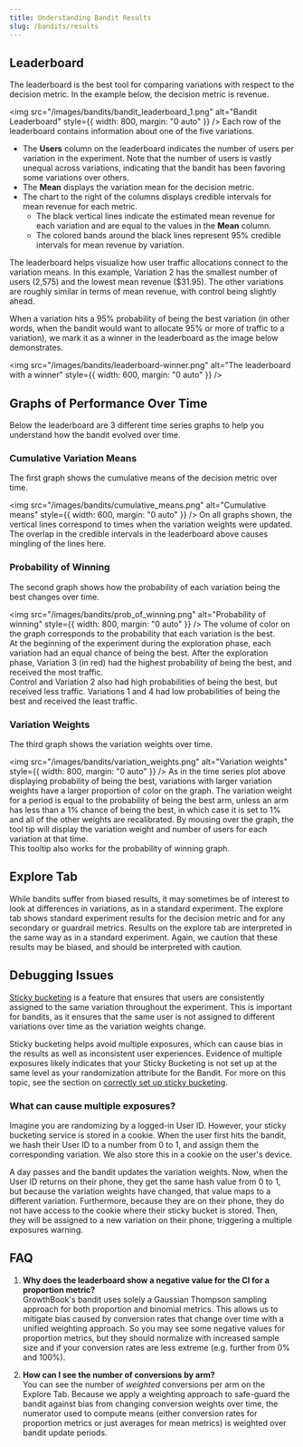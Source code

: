 ```yaml
---
title: Understanding Bandit Results 
slug: /bandits/results
---
```


## Leaderboard

The leaderboard is the best tool for comparing variations with respect to the decision metric.
In the example below, the decision metric is revenue.

<img
  src="/images/bandits/bandit_leaderboard_1.png"
  alt="Bandit Leaderboard"
  style={{ width: 800, margin: "0 auto" }}
/>
Each row of the leaderboard contains information about one of the five variations.

- The **Users** column on the leaderboard indicates the number of users per variation in the experiment. Note that the number of users is vastly unequal across variations, indicating that the bandit has been favoring some variations over others.
- The **Mean** displays the variation mean for the decision metric.
- The chart to the right of the columns displays credible intervals for mean revenue for each metric.
  - The black vertical lines indicate the estimated mean revenue for each variation and are equal to the values in the **Mean** column.
  - The colored bands around the black lines represent 95% credible intervals for mean revenue by variation.

The leaderboard helps visualize how user traffic allocations connect to the variation means. In this example, Variation 2 has the smallest number of users (2,575) and the lowest mean revenue (\$31.95). The other variations are roughly similar in terms of mean revenue, with control being slightly ahead.

When a variation hits a 95% probability of being the best variation (in other words, when the bandit would want to allocate 95% or more of traffic to a variation), we mark it as a winner in the leaderboard as the image below demonstrates.

<img
  src="/images/bandits/leaderboard-winner.png"
  alt="The leaderboard with a winner"
  style={{ width: 600, margin: "0 auto" }}
/>

## Graphs of Performance Over Time

Below the leaderboard are 3 different time series graphs to help you understand how the bandit evolved over time.

### Cumulative Variation Means

The first graph shows the cumulative means of the decision metric over time.

<img
  src="/images/bandits/cumulative_means.png"
  alt="Cumulative means"
  style={{ width: 600, margin: "0 auto" }}
/>
On all graphs shown, the vertical lines correspond to times when the variation weights were updated.
The overlap in the credible intervals in the leaderboard above causes mingling of the lines here.

### Probability of Winning

The second graph shows how the probability of each variation being the best changes over time.

<img
  src="/images/bandits/prob_of_winning.png"
  alt="Probability of winning"
  style={{ width: 800, margin: "0 auto" }}
/>
The volume of color on the graph corresponds to the probability that each variation is the best.    
At the beginning of the experiment during the exploration phase, each variation had an equal chance of being the best.
After the exploration phase, Variation 3 (in red) had the highest probability of being the best, and received the most traffic.  
Control and Variation 2 also had high probabilities of being the best, but received less traffic.
Variations 1 and 4 had low probabilities of being the best and received the least traffic.

### Variation Weights

The third graph shows the variation weights over time.

<img
  src="/images/bandits/variation_weights.png"
  alt="Variation weights"
  style={{ width: 800, margin: "0 auto" }}
/>
As in the time series plot above displaying probability of being the best, variations with larger variation weights have a larger proportion of color on the graph. 
The variation weight for a period is equal to the probability of being the best arm, unless an arm has less than a 1% chance of being the best, in which case it is set to 1% and all of the other weights are recalibrated.
By mousing over the graph, the tool tip will display the variation weight and number of users for each variation at that time.  
This tooltip also works for the probability of winning graph.

## Explore Tab

While bandits suffer from biased results, it may sometimes be of interest to look at differences in variations, as in a standard experiment.
The explore tab shows standard experiment results for the decision metric and for any secondary or guardrail metrics.
Results on the explore tab are interpreted in the same way as in a standard experiment.
Again, we caution that these results may be biased, and should be interpreted with caution.

## Debugging Issues

[Sticky bucketing](/app/sticky-bucketing) is a feature that ensures that users are consistently assigned to the same variation throughout the experiment.
This is important for bandits, as it ensures that the same user is not assigned to different variations over time as the variation weights change.

Sticky bucketing helps avoid multiple exposures, which can cause bias in the results as well as inconsistent user experiences. Evidence of multiple exposures likely indicates that your Sticky Bucketing is not set up at the same level as your randomization attribute for the Bandit. For more on this topic, see the section on [correctly set up sticky bucketing](/bandits/config#prerequisite-sticky-bucketing).

### What can cause multiple exposures?

Imagine you are randomizing by a logged-in User ID. However, your sticky bucketing service is stored in a cookie. When the user first hits the bandit, we hash their User ID to a number from 0 to 1, and assign them the corresponding variation. We also store this in a cookie on the user's device.

A day passes and the bandit updates the variation weights. Now, when the User ID returns on their phone, they get the same hash value from 0 to 1, but because the variation weights have changed, that value maps to a different variation. Furthermore, because they are on their phone, they do not have access to the cookie where their sticky bucket is stored. Then, they will be assigned to a new variation on their phone, triggering a multiple exposures warning.

## FAQ

1. **Why does the leaderboard show a negative value for the CI for a proportion metric?**<br />
   GrowthBook's bandit uses solely a Gaussian Thompson sampling approach for both proportion and binomial metrics. This allows us to mitigate bias caused by conversion rates that change over time with a unified weighting approach. So you may see some negative values for proportion metrics, but they should normalize with increased sample size and if your conversion rates are less extreme (e.g. further from 0% and 100%).

2. **How can I see the number of conversions by arm?**<br />
   You can see the number of _weighted_ conversions per arm on the Explore Tab. Because we apply a weighting approach to safe-guard the bandit against bias from changing conversion weights over time, the numerator used to compute means (either conversion rates for proportion metrics or just averages for mean metrics) is weighted over bandit update periods.
